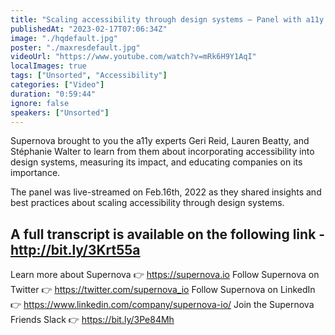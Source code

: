 ```yaml
---
title: "Scaling accessibility through design systems — Panel with a11y experts, powered by Supernova"
publishedAt: "2023-02-17T07:06:34Z"
image: "./hqdefault.jpg"
poster: "./maxresdefault.jpg"
videoUrl: "https://www.youtube.com/watch?v=mRk6H9Y1AqI"
localImages: true
tags: ["Unsorted", "Accessibility"]
categories: ["Video"]
duration: "0:59:44"
ignore: false
speakers: ["Unsorted"]
---
```


Supernova brought to you the a11y experts Geri Reid, Lauren Beatty, and Stéphanie Walter to learn from them about incorporating accessibility into design systems, measuring its impact, and educating companies on its importance.

The panel was live-streamed on Feb.16th, 2022 as they shared insights and best practices about scaling accessibility through design systems.

## A full transcript is available on the following link - http://bit.ly/3Krt55a

Learn more about Supernova 👉 https://supernova.io
Follow Supernova on Twitter 👉 https://twitter.com/supernova_io
Follow Supernova on LinkedIn 👉 https://www.linkedin.com/company/supernova-io/
Join the Supernova Friends Slack 👉 https://bit.ly/3Pe84Mh
